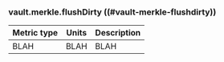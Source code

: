 ### vault.merkle.flushDirty ((#vault-merkle-flushdirty))

Metric type | Units | Description
----------- | ----- | -----------
BLAH     | BLAH    | BLAH